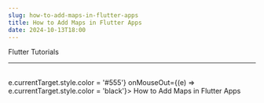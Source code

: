 ```yaml
---
slug: how-to-add-maps-in-flutter-apps
title: How to Add Maps in Flutter Apps
date: 2024-10-13T18:00
---
```




<Link to="https://instaflutter.com/category/flutter-tutorials/" style={{ fontSize: '14px', color: 'blue', textDecoration: 'none' }}>
 Flutter Tutorials
 </Link>

 <hr />
 <br/ >

 <Link to="https://instaflutter.com/category/flutter-tutorials/" style={{
    fontSize: '26px',
    color: 'black',
    textDecoration: 'none',
    transition: 'color 0.3s ease-in-out'
  }}
  onMouseOver={(e) => e.currentTarget.style.color = '#555'}
  onMouseOut={(e) => e.currentTarget.style.color = 'black'}>
 How to Add Maps in Flutter Apps
 </Link>
 